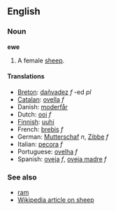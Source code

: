 ==English==
===Noun===
'''ewe'''

# A female [[sheep]].

==== Translations ====
*[[Breton]]: [[dañvadez]] ''f'' -ed ''pl''
*[[Catalan]]: [[ovella]] ''f''
*Danish: [[moderfår]]
*Dutch: [[ooi]] ''f''
*[[Finnish]]: [[uuhi]]
*French: [[brebis]] ''f''
*German: [[Mutterschaf]] ''n'', [[Zibbe]] ''f''
*Italian: [[pecora]] ''f''
*Portuguese: [[ovelha]] ''f''
*Spanish: [[oveja]] ''f'', [[oveja madre]] ''f''

===See also===
*[[ram]]
*[[w:sheep|Wikipedia article on sheep]]